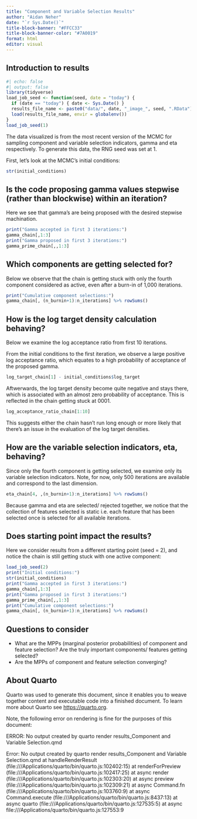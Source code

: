 ```yaml
---
title: "Component and Variable Selection Results"
author: "Aidan Neher"
date: "`r Sys.Date()`"
title-block-banner: "#FFCC33" 
title-block-banner-color: "#7A0019"
format: html
editor: visual
---
```


## Introduction to results

```r
#| echo: false
#| output: false
library(tidyverse)
load_job_seed <- function(seed, date = "today") {
  if (date == "today") { date <- Sys.Date() }
  results_file_name <- paste0("data/", date, "_image_", seed, ".RData")
  load(results_file_name, envir = globalenv())
}
load_job_seed(1)
```

The data visualized is from the most recent version of the MCMC for sampling component and variable selection indicators, gamma and eta respectively. To generate this data, the RNG seed was set at 1.

First, let's look at the MCMC's initial conditions:

```r
str(initial_conditions)
```

## Is the code proposing gamma values stepwise (rather than blockwise) within an iteration?

Here we see that gamma's are being proposed with the desired stepwise machination.

```r
print("Gamma accepted in first 3 iterations:")
gamma_chain[,1:3]
print("Gamma proposed in first 3 iterations:")
gamma_prime_chain[,,1:3]
```

## Which components are getting selected for?

Below we observe that the chain is getting stuck with only the fourth component considered as active, even after a burn-in of 1,000 iterations.

```r
print("Cumulative component selections:")
gamma_chain[, (n_burnin+1):n_iterations] %>% rowSums()
```

## How is the log target density calculation behaving?

Below we examine the log acceptance ratio from first 10 iterations. 

From the initial conditions to the first iteration, we observe a large positive log acceptance ratio, which equates to a high probability of acceptance of the proposed gamma. 

```r
log_target_chain[1] - initial_conditions$log_target
```

Aftwerwards, the log target density become quite negative and stays there, which is associated with an almost zero probability of acceptance. This is reflected in the chain getting stuck at 0001. 

```r
log_acceptance_ratio_chain[1:10]
```

This suggests either the chain hasn't run long enough or more likely that there's an issue in the evaluation of the log target densities. 

## How are the variable selection indicators, eta, behaving? 

Since only the fourth component is getting selected, we examine only its variable selection indicators. Note, for now, only 500 iterations are available and correspond to the last dimension. 

```r
eta_chain[4, ,(n_burnin+1):n_iterations] %>% rowSums()
```

Because gamma and eta are selected/ rejected together, we notice that the collection of features selected is static i.e. each feature that has been selected once is selected for all available iterations.

## Does starting point impact the results?

Here we consider results from a different starting point (seed = 2), and notice the chain is still getting stuck with one active component:

```r
load_job_seed(2)
print("Initial conditions:")
str(initial_conditions)
print("Gamma accepted in first 3 iterations:")
gamma_chain[,1:3]
print("Gamma proposed in first 3 iterations:")
gamma_prime_chain[,,1:3]
print("Cumulative component selections:")
gamma_chain[, (n_burnin+1):n_iterations] %>% rowSums()
```

## Questions to consider

- What are the MPPs (marginal posterior probabilities) of component and feature selection? Are the truly important components/ features getting selected?
- Are the MPPs of component and feature selection converging?

## About Quarto

Quarto was used to generate this document, since it enables you to weave together content and executable code into a finished document. To learn more about Quarto see <https://quarto.org>.

Note, the following error on rendering is fine for the purposes of this document:

ERROR: No output created by quarto render results_Component and Variable Selection.qmd

Error: No output created by quarto render results_Component and Variable Selection.qmd
    at handleRenderResult (file:///Applications/quarto/bin/quarto.js:102402:15)
    at renderForPreview (file:///Applications/quarto/bin/quarto.js:102417:25)
    at async render (file:///Applications/quarto/bin/quarto.js:102303:20)
    at async preview (file:///Applications/quarto/bin/quarto.js:102309:21)
    at async Command.fn (file:///Applications/quarto/bin/quarto.js:103760:9)
    at async Command.execute (file:///Applications/quarto/bin/quarto.js:8437:13)
    at async quarto (file:///Applications/quarto/bin/quarto.js:127535:5)
    at async file:///Applications/quarto/bin/quarto.js:127553:9